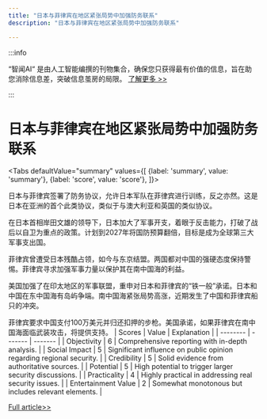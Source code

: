 ```yaml
---
title: "日本与菲律宾在地区紧张局势中加强防务联系"
description: "日本与菲律宾在地区紧张局势中加强防务联系"

---
```



:::info

“智闻AI“ 是由人工智能编撰的刊物集合，确保您只获得最有价值的信息，旨在助您消除信息差，突破信息茧房的局限。  [了解更多 >>](/)

:::

# 日本与菲律宾在地区紧张局势中加强防务联系


<Tabs
	defaultValue="summary"
	values={[
	{label: 'summary', value: 'summary'},
	{label: 'score', value: 'score'},
]}>
<TabItem value="summary">


日本与菲律宾签署了防务协议，允许日本军队在菲律宾进行训练，反之亦然。这是日本在亚洲的首个此类协议，类似于与澳大利亚和英国的类似协议。

在日本首相岸田文雄的领导下，日本加大了军事开支，着眼于反击能力，打破了战后以自卫为重点的政策。计划到2027年将国防预算翻倍，目标是成为全球第三大军事支出国。

菲律宾曾遭受日本残酷占领，如今与东京结盟。两国都对中国的强硬态度保持警惕。菲律宾寻求加强军事力量以保护其在南中国海的利益。

美国加强了在印太地区的军事联盟，重申对日本和菲律宾的“铁一般”承诺。日本和中国在东中国海有岛屿争端。南中国海紧张局势高涨，近期发生了中国和菲律宾船只的冲突。

菲律宾要求中国支付100万美元并归还扣押的步枪。美国承诺，如果菲律宾在南中国海面临武装攻击，将提供支持。
</TabItem>
<TabItem value="score">
	| Scores     | Value   | Explanation |
	| -------- | ------- | ------- |
	| Objectivity  | 6    | Comprehensive reporting with in-depth analysis.    |
	| Social Impact | 5     | Significant influence on public opinion regarding regional security.    |
	| Credibility    | 5    | Solid evidence from authoritative sources.    |
	| Potential    | 5    | High potential to trigger larger security discussions.    |
	| Practicality    | 4    | Highly practical in addressing real security issues.    |
	| Entertainment Value    | 2    | Somewhat monotonous but includes relevant elements.    |
</TabItem>
</Tabs>

[Full article>>](https://apnews.com/article/japan-philippines-reciprocal-access-agreement-0e37d57563d475d7507f1647b440e4c2)
